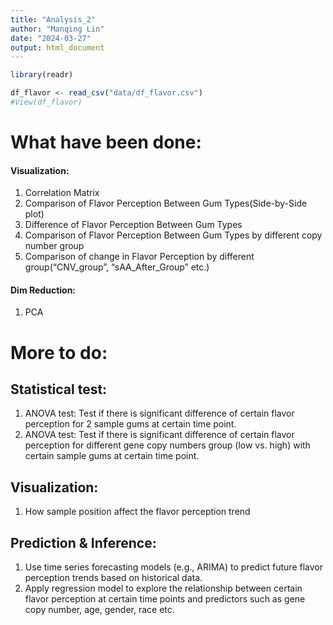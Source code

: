 ```yaml
---
title: "Analysis_2"
author: "Manqing Lin"
date: "2024-03-27"
output: html_document
---
```


```r
library(readr)
```

```r
df_flavor <- read_csv("data/df_flavor.csv")
#View(df_flavor)
```

# What have been done:
#### Visualization: 
1. Correlation Matrix
2. Comparison of Flavor Perception Between Gum Types(Side-by-Side plot)
3. Difference of Flavor Perception Between Gum Types
4. Comparison of Flavor Perception Between Gum Types by different copy number group
5. Comparison of change in Flavor Perception by different group("CNV_group", "sAA_After_Group" etc.)

#### Dim Reduction:
1. PCA

# More to do:
## Statistical test:
1. ANOVA test: Test if there is significant difference of certain flavor perception for 2 sample gums at certain time point.
2. ANOVA test: Test if there is significant difference of certain flavor perception for different gene copy numbers group (low vs. high) with certain sample gums at certain time point.

## Visualization:
1. How sample position affect the flavor perception trend

## Prediction & Inference:
1. Use time series forecasting models (e.g., ARIMA) to predict future flavor perception trends based on historical data.
2. Apply regression model to explore the relationship between certain flavor perception at certain time points and predictors such as gene copy number, age, gender, race etc. 
